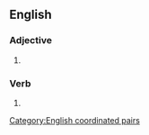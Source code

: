 ==English==

===Adjective===
{{head|en|adjective}}

# {{lb|en|figurative}} {{alternative form of|hanged, drawn and quartered|lang=en}}

===Verb===
{{head|en|past participle}}

# {{past participle of|draw and quarter|lang=en}}

[[Category:English coordinated pairs]]
